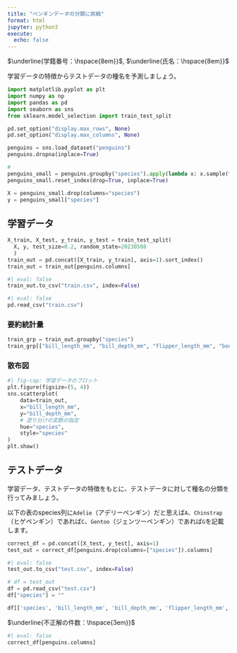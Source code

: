 ```yaml
---
title: "ペンギンデータの分類に挑戦"
format: html
jupyter: python3
execute: 
  echo: false
---
```


$\underline{学籍番号：\hspace{8em}}$, $\underline{氏名：\hspace{8em}}$

学習データの特徴からテストデータの種名を予測しましょう。

```python
import matplotlib.pyplot as plt
import numpy as np
import pandas as pd
import seaborn as sns
from sklearn.model_selection import train_test_split
```

```python
pd.set_option("display.max_rows", None)
pd.set_option("display.max_columns", None)
```


```python
penguins = sns.load_dataset("penguins")
penguins.dropna(inplace=True)

# 
penguins_small = penguins.groupby("species").apply(lambda x: x.sample(frac=0.3))
penguins_small.reset_index(drop=True, inplace=True)

X = penguins_small.drop(columns="species")
y = penguins_small["species"]
```

## 学習データ

```python
X_train, X_test, y_train, y_test = train_test_split(
  X, y, test_size=0.2, random_state=20230508
  )
train_out = pd.concat([X_train, y_train], axis=1).sort_index()
train_out = train_out[penguins.columns]
```

```python
#| eval: false
train_out.to_csv("train.csv", index=False)
```

```python
#| eval: false
pd.read_csv("train.csv")
```

### 要約統計量

```python
train_grp = train_out.groupby("species")
train_grp[["bill_length_mm", "bill_depth_mm", "flipper_length_mm", "body_mass_g"]].agg(["mean", "std"]).transpose()
```

### 散布図

```python
#| fig-cap: 学習データのプロット
plt.figure(figsize=(5, 4))
sns.scatterplot(
    data=train_out,
    x="bill_length_mm",
    y="bill_depth_mm",
    # 塗り分けの変数の指定
    hue="species",
    style="species"
)
plt.show()
```

\newpage

## テストデータ

学習データ、テストデータの特徴をもとに、テストデータに対して種名の分類を行ってみましょう。

以下の表のspecies列に`Adelie`（アデリーペンギン）だと思えば`A`、`Chinstrap`（ヒゲペンギン）であれば`C`、`Gentoo`（ジェンツーペンギン）であれば`G`を記載します。

```python
correct_df = pd.concat([X_test, y_test], axis=1)
test_out = correct_df[penguins.drop(columns=["species"]).columns]
```

```python
#| eval: false
test_out.to_csv("test.csv", index=False)
```

```python
# df = test_out
df = pd.read_csv("test.csv")
df["species"] = ""

df[['species', 'bill_length_mm', 'bill_depth_mm', 'flipper_length_mm', 'body_mass_g']]
```

$\underline{不正解の件数：\hspace{3em}}$

```python
#| eval: false
correct_df[penguins.columns]
```
